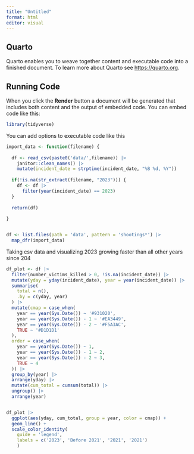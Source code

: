 ```yaml
---
title: "Untitled"
format: html
editor: visual
---
```


## Quarto

Quarto enables you to weave together content and executable code into a finished document. To learn more about Quarto see <https://quarto.org>.

## Running Code

When you click the **Render** button a document will be generated that includes both content and the output of embedded code. You can embed code like this:

```r
library(tidyverse)
```

You can add options to executable code like this

```r

import_data <- function(filename) {
  
  df <- read_csv(paste0('data/',filename)) |> 
    janitor::clean_names() |> 
    mutate(incident_date = strptime(incident_date, "%B %d, %Y")) 
  
  if(!is.na(str_extract(filename, "2023"))) {
    df <- df |> 
      filter(year(incident_date) == 2023)
  }
  
  return(df)
  
}


df <- list.files(path = 'data', pattern = 'shootings*') |> 
  map_dfr(import_data)


```

Taking csv data and visualizing 2023 growing faster than all other years since 204

```r

df_plot <- df |> 
  filter(number_victims_killed > 0, !is.na(incident_date)) |> 
  mutate(yday = yday(incident_date), year = year(incident_date)) |> 
  summarise(
    total = n(),
    .by = c(yday, year)
  ) |> 
  mutate(cmap = case_when(
    year == year(Sys.Date()) ~ '#931020',
    year == year(Sys.Date()) - 1 ~ '#EA3449',
    year == year(Sys.Date()) - 2 ~ '#F5A3AC',
    TRUE ~ '#D1D1D1'
  ),
  order = case_when(
    year == year(Sys.Date()) ~ 1,
    year == year(Sys.Date()) - 1 ~ 2,
    year == year(Sys.Date()) - 2 ~ 3,
    TRUE ~ 4
  )) |> 
  group_by(year) |> 
  arrange(yday) |>
  mutate(cum_total = cumsum(total)) |> 
  ungroup() |> 
  arrange(year) 


df_plot |> 
  ggplot(aes(yday, cum_total, group = year, color = cmap)) +
  geom_line() +
  scale_color_identity(
    guide = 'legend',
    labels = c('2023', 'Before 2021', '2021', '2021')
    )
  

```
